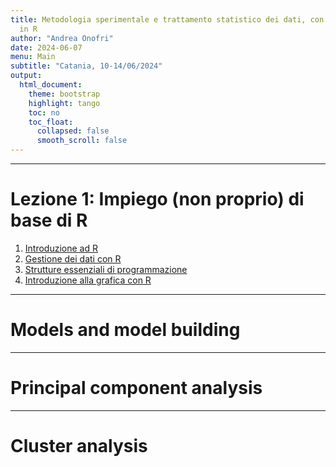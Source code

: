 ```yaml
---
title: Metodologia sperimentale e trattamento statistico dei dati, con applicazioni
  in R
author: "Andrea Onofri"
date: 2024-06-07
menu: Main
subtitle: "Catania, 10-14/06/2024"
output: 
  html_document:
    theme: bootstrap
    highlight: tango
    toc: no
    toc_float: 
      collapsed: false
      smooth_scroll: false
---
```


---

# Lezione 1: Impiego (non proprio) di base di R

1. [Introduzione ad R](https://unipg-my.sharepoint.com/:b:/g/personal/andrea_onofri_unipg_it/EVvRUb9UQQ5Pi3nd38g8cJkB849jOhfq3KrmIeM-8BDyeg?e=1Rp7Fc)
2. [Gestione dei dati con R](https://unipg-my.sharepoint.com/:b:/g/personal/andrea_onofri_unipg_it/EW5uidkZEuxFkF_drmWxmCQBDgLSIrEU6cX4AP2T6XeHcw?e=ewrPU8)
3. [Strutture essenziali di programmazione](https://unipg-my.sharepoint.com/:b:/g/personal/andrea_onofri_unipg_it/ESXwEDjHh6lOvezPGYwtPqcBLHyV_Xxbl35NwmPKtFKQIw?e=G0hEkD) 
4. [Introduzione alla grafica con R](https://unipg-my.sharepoint.com/:b:/g/personal/andrea_onofri_unipg_it/ET1bLnyxfAVGh0qEWam6HRcBeKHSQw3hixRKW4MH_PfR5A?e=G68BrB)

---

# Models and model building

---

# Principal component analysis

---

# Cluster analysis
